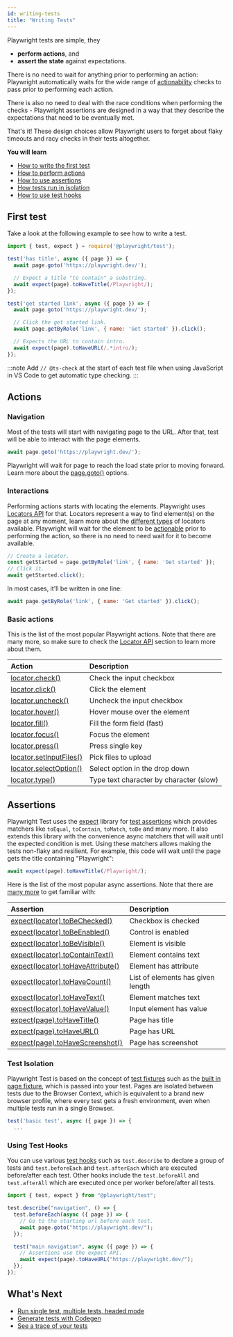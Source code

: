 ```yaml
---
id: writing-tests
title: "Writing Tests"
---
```


Playwright tests are simple, they
- **perform actions**, and
- **assert the state** against expectations.

There is no need to wait for anything prior to performing an action: Playwright automatically waits for the wide range of [actionability](./actionability.mdx) checks to pass prior to performing each action.

There is also no need to deal with the race conditions when performing the checks - Playwright assertions are designed in a way that they describe the expectations that need to be eventually met.

That's it! These design choices allow Playwright users to forget about flaky timeouts and racy checks in their tests altogether.

**You will learn**
- [How to write the first test](/writing-tests.mdx#first-test)
- [How to perform actions](/writing-tests.mdx#actions)
- [How to use assertions](/writing-tests.mdx#assertions)
- [How tests run in isolation](/writing-tests.mdx#test-isolation)
- [How to use test hooks](/writing-tests.mdx#using-test-hooks)

## First test

Take a look at the following example to see how to write a test.

```js
import { test, expect } = require('@playwright/test');

test('has title', async ({ page }) => {
  await page.goto('https://playwright.dev/');

  // Expect a title "to contain" a substring.
  await expect(page).toHaveTitle(/Playwright/);
});

test('get started link', async ({ page }) => {
  await page.goto('https://playwright.dev/');

  // Click the get started link.
  await page.getByRole('link', { name: 'Get started' }).click();

  // Expects the URL to contain intro.
  await expect(page).toHaveURL(/.*intro/);
});
```

:::note
Add `// @ts-check` at the start of each test file when using JavaScript in VS Code to get automatic type checking.
:::

## Actions

### Navigation

Most of the tests will start with navigating page to the URL. After that, test will be able to interact with the page elements.

```js
await page.goto('https://playwright.dev/');
```

Playwright will wait for page to reach the load state prior to moving forward. Learn more about the [page.goto()](/api/class-page.mdx#page-goto) options.

### Interactions

Performing actions starts with locating the elements. Playwright uses [Locators API](./locators.mdx) for that. Locators represent a way to find element(s) on the page at any moment, learn more about the [different types](./locators.mdx) of locators available. Playwright will wait for the element to be [actionable](./actionability.mdx) prior to performing the action, so there is no need to need wait for it to become available.

```js
// Create a locator.
const getStarted = page.getByRole('link', { name: 'Get started' });
// Click it.
await getStarted.click();
```

In most cases, it'll be written in one line:

```js
await page.getByRole('link', { name: 'Get started' }).click();
```

### Basic actions

This is the list of the most popular Playwright actions. Note that there are many more, so make sure to check the [Locator API](./api/class-locator.mdx) section to learn more about them.

| Action | Description |
| :- | :- |
| [locator.check()](/api/class-locator.mdx#locator-check) | Check the input checkbox |
| [locator.click()](/api/class-locator.mdx#locator-click) | Click the element |
| [locator.uncheck()](/api/class-locator.mdx#locator-uncheck) | Uncheck the input checkbox |
| [locator.hover()](/api/class-locator.mdx#locator-hover) | Hover mouse over the element |
| [locator.fill()](/api/class-locator.mdx#locator-fill) | Fill the form field (fast) |
| [locator.focus()](/api/class-locator.mdx#locator-focus) | Focus the element |
| [locator.press()](/api/class-locator.mdx#locator-press) | Press single key |
| [locator.setInputFiles()](/api/class-locator.mdx#locator-set-input-files) | Pick files to upload |
| [locator.selectOption()](/api/class-locator.mdx#locator-select-option) | Select option in the drop down |
| [locator.type()](/api/class-locator.mdx#locator-type) | Type text character by character (slow) |

## Assertions

Playwright Test uses the [expect](https://jestjs.io/docs/expect) library for [test assertions](./test-assertions.mdx) which provides matchers like `toEqual`, `toContain`, `toMatch`, `toBe` and many more. It also extends this library with the convenience async matchers that will wait until the expected condition is met. Using these matchers allows making the tests non-flaky and resilient. For example, this code will wait until the page gets the title containing "Playwright":

```js
await expect(page).toHaveTitle(/Playwright/);
```

Here is the list of the most popular async assertions. Note that there are [many more](./test-assertions.mdx) to get familiar with:

| Assertion | Description |
| :- | :- |
| [expect(locator).toBeChecked()](/api/class-locatorassertions.mdx#locator-assertions-to-be-checked) | Checkbox is checked |
| [expect(locator).toBeEnabled()](/api/class-locatorassertions.mdx#locator-assertions-to-be-enabled) | Control is enabled |
| [expect(locator).toBeVisible()](/api/class-locatorassertions.mdx#locator-assertions-to-be-visible) | Element is visible |
| [expect(locator).toContainText()](/api/class-locatorassertions.mdx#locator-assertions-to-contain-text) | Element contains text |
| [expect(locator).toHaveAttribute()](/api/class-locatorassertions.mdx#locator-assertions-to-have-attribute) | Element has attribute |
| [expect(locator).toHaveCount()](/api/class-locatorassertions.mdx#locator-assertions-to-have-count) | List of elements has given length |
| [expect(locator).toHaveText()](/api/class-locatorassertions.mdx#locator-assertions-to-have-text) | Element matches text |
| [expect(locator).toHaveValue()](/api/class-locatorassertions.mdx#locator-assertions-to-have-value) | Input element has value |
| [expect(page).toHaveTitle()](/api/class-pageassertions.mdx#page-assertions-to-have-title) | Page has title |
| [expect(page).toHaveURL()](/api/class-pageassertions.mdx#page-assertions-to-have-url) | Page has URL |
| [expect(page).toHaveScreenshot()](/api/class-pageassertions.mdx#page-assertions-to-have-screenshot-1) | Page has screenshot |

### Test Isolation

Playwright Test is based on the concept of [test fixtures](./test-fixtures.mdx) such as the [built in page fixture](./test-fixtures#built-in-fixtures), which is passed into your test. Pages are isolated between tests due to the Browser Context, which is equivalent to a brand new browser profile, where every test gets a fresh environment, even when multiple tests run in a single Browser.

```js
test('basic test', async ({ page }) => {
  ...
```

### Using Test Hooks

You can use various [test hooks](./api/class-test.mdx) such as `test.describe` to declare a group of tests and `test.beforeEach` and `test.afterEach` which are executed before/after each test. Other hooks include the `test.beforeAll` and `test.afterAll` which are executed once per worker before/after all tests.

```js
import { test, expect } from "@playwright/test";

test.describe("navigation", () => {
  test.beforeEach(async ({ page }) => {
    // Go to the starting url before each test.
    await page.goto("https://playwright.dev/");
  });

  test("main navigation", async ({ page }) => {
    // Assertions use the expect API.
    await expect(page).toHaveURL("https://playwright.dev/");
  });
});
```

## What's Next
- [Run single test, multiple tests, headed mode](./running-tests.mdx)
- [Generate tests with Codegen](./codegen-intro.mdx)
- [See a trace of your tests](./trace-viewer-intro.mdx)


[Accessibility]: /api/class-accessibility.mdx "Accessibility"
[Android]: /api/class-android.mdx "Android"
[AndroidDevice]: /api/class-androiddevice.mdx "AndroidDevice"
[AndroidInput]: /api/class-androidinput.mdx "AndroidInput"
[AndroidSocket]: /api/class-androidsocket.mdx "AndroidSocket"
[AndroidWebView]: /api/class-androidwebview.mdx "AndroidWebView"
[APIRequest]: /api/class-apirequest.mdx "APIRequest"
[APIRequestContext]: /api/class-apirequestcontext.mdx "APIRequestContext"
[APIResponse]: /api/class-apiresponse.mdx "APIResponse"
[APIResponseAssertions]: /api/class-apiresponseassertions.mdx "APIResponseAssertions"
[Browser]: /api/class-browser.mdx "Browser"
[BrowserContext]: /api/class-browsercontext.mdx "BrowserContext"
[BrowserServer]: /api/class-browserserver.mdx "BrowserServer"
[BrowserType]: /api/class-browsertype.mdx "BrowserType"
[CDPSession]: /api/class-cdpsession.mdx "CDPSession"
[ConsoleMessage]: /api/class-consolemessage.mdx "ConsoleMessage"
[Coverage]: /api/class-coverage.mdx "Coverage"
[Dialog]: /api/class-dialog.mdx "Dialog"
[Download]: /api/class-download.mdx "Download"
[Electron]: /api/class-electron.mdx "Electron"
[ElectronApplication]: /api/class-electronapplication.mdx "ElectronApplication"
[ElementHandle]: /api/class-elementhandle.mdx "ElementHandle"
[FileChooser]: /api/class-filechooser.mdx "FileChooser"
[Frame]: /api/class-frame.mdx "Frame"
[FrameLocator]: /api/class-framelocator.mdx "FrameLocator"
[JSHandle]: /api/class-jshandle.mdx "JSHandle"
[Keyboard]: /api/class-keyboard.mdx "Keyboard"
[Locator]: /api/class-locator.mdx "Locator"
[LocatorAssertions]: /api/class-locatorassertions.mdx "LocatorAssertions"
[Logger]: /api/class-logger.mdx "Logger"
[Mouse]: /api/class-mouse.mdx "Mouse"
[Page]: /api/class-page.mdx "Page"
[PageAssertions]: /api/class-pageassertions.mdx "PageAssertions"
[Playwright]: /api/class-playwright.mdx "Playwright"
[PlaywrightAssertions]: /api/class-playwrightassertions.mdx "PlaywrightAssertions"
[Request]: /api/class-request.mdx "Request"
[Response]: /api/class-response.mdx "Response"
[Route]: /api/class-route.mdx "Route"
[Selectors]: /api/class-selectors.mdx "Selectors"
[SnapshotAssertions]: /api/class-snapshotassertions.mdx "SnapshotAssertions"
[TimeoutError]: /api/class-timeouterror.mdx "TimeoutError"
[Touchscreen]: /api/class-touchscreen.mdx "Touchscreen"
[Tracing]: /api/class-tracing.mdx "Tracing"
[Video]: /api/class-video.mdx "Video"
[WebSocket]: /api/class-websocket.mdx "WebSocket"
[Worker]: /api/class-worker.mdx "Worker"
[Fixtures]: /api/class-fixtures.mdx "Fixtures"
[Test]: /api/class-test.mdx "Test"
[TestConfig]: /api/class-testconfig.mdx "TestConfig"
[TestError]: /api/class-testerror.mdx "TestError"
[TestInfo]: /api/class-testinfo.mdx "TestInfo"
[TestOptions]: /api/class-testoptions.mdx "TestOptions"
[TestProject]: /api/class-testproject.mdx "TestProject"
[TestStore]: /api/class-teststore.mdx "TestStore"
[WorkerInfo]: /api/class-workerinfo.mdx "WorkerInfo"
[Location]: /api/class-location.mdx "Location"
[Reporter]: /api/class-reporter.mdx "Reporter"
[Suite]: /api/class-suite.mdx "Suite"
[TestCase]: /api/class-testcase.mdx "TestCase"
[TestResult]: /api/class-testresult.mdx "TestResult"
[TestStep]: /api/class-teststep.mdx "TestStep"
[Element]: https://developer.mozilla.org/en-US/docs/Web/API/element "Element"
[EvaluationArgument]: /evaluating.mdx#evaluation-argument "EvaluationArgument"
[Promise]: https://developer.mozilla.org/en-US/docs/Web/JavaScript/Reference/Global_Objects/Promise "Promise"
[iterator]: https://developer.mozilla.org/en-US/docs/Web/JavaScript/Reference/Iteration_protocols "Iterator"
[origin]: https://developer.mozilla.org/en-US/docs/Glossary/Origin "Origin"
[selector]: https://developer.mozilla.org/en-US/docs/Web/CSS/CSS_Selectors "selector"
[Serializable]: https://developer.mozilla.org/en-US/docs/Web/JavaScript/Reference/Global_Objects/JSON/stringify#Description "Serializable"
[UIEvent.detail]: https://developer.mozilla.org/en-US/docs/Web/API/UIEvent/detail "UIEvent.detail"
[UnixTime]: https://en.wikipedia.org/wiki/Unix_time "Unix Time"
[xpath]: https://developer.mozilla.org/en-US/docs/Web/XPath "xpath"

[Array]: https://developer.mozilla.org/en-US/docs/Web/JavaScript/Reference/Global_Objects/Array "Array"
[boolean]: https://developer.mozilla.org/en-US/docs/Web/JavaScript/Data_structures#Boolean_type "Boolean"
[Buffer]: https://nodejs.org/api/buffer.html#buffer_class_buffer "Buffer"
[ChildProcess]: https://nodejs.org/api/child_process.html "ChildProcess"
[Error]: https://nodejs.org/api/errors.html#errors_class_error "Error"
[EventEmitter]: https://nodejs.org/api/events.html#events_class_eventemitter "EventEmitter"
[function]: https://developer.mozilla.org/en-US/docs/Web/JavaScript/Reference/Global_Objects/Function "Function"
[Map]: https://developer.mozilla.org/en-US/docs/Web/JavaScript/Reference/Global_Objects/Map "Map"
[null]: https://developer.mozilla.org/en-US/docs/Web/JavaScript/Reference/Global_Objects/null "null"
[number]: https://developer.mozilla.org/en-US/docs/Web/JavaScript/Data_structures#Number_type "Number"
[Object]: https://developer.mozilla.org/en-US/docs/Web/JavaScript/Reference/Global_Objects/Object "Object"
[Promise]: https://developer.mozilla.org/en-US/docs/Web/JavaScript/Reference/Global_Objects/Promise "Promise"
[Readable]: https://nodejs.org/api/stream.html#stream_class_stream_readable "Readable"
[ReadStream]: https://nodejs.org/api/fs.html#class-fsreadstream "ReadStream"
[RegExp]: https://developer.mozilla.org/en-US/docs/Web/JavaScript/Reference/Global_Objects/RegExp "RegExp"
[string]: https://developer.mozilla.org/en-US/docs/Web/JavaScript/Data_structures#String_type "string"
[void]: https://developer.mozilla.org/en-US/docs/Web/JavaScript/Reference/Global_Objects/undefined "void"
[URL]: https://nodejs.org/api/url.html "URL"

[all available image tags]: https://mcr.microsoft.com/en-us/product/playwright/about "all available image tags"
[Docker Hub]: https://hub.docker.com/_/microsoft-playwright "Docker Hub"
[Dockerfile.focal]: https://github.com/microsoft/playwright/blob/main/utils/docker/Dockerfile.focal "Dockerfile.focal"
